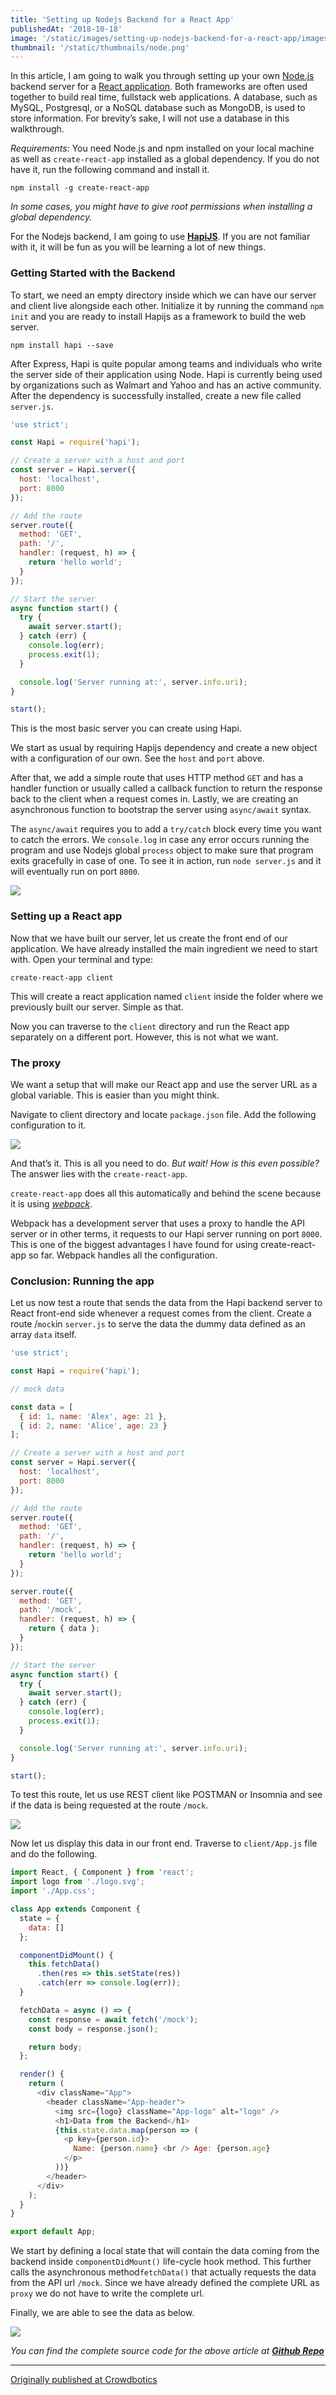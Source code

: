```yaml
---
title: 'Setting up Nodejs Backend for a React App'
publishedAt: '2018-10-18'
image: '/static/images/setting-up-nodejs-backend-for-a-react-app/images/cover.png'
thumbnail: '/static/thumbnails/node.png'
---
```


In this article, I am going to walk you through setting up your own [Node.js](http://crowdbotics.com/build/node-js) backend server for a [React application](https://crowdbotics.com/build/react). Both frameworks are often used together to build real time, fullstack web applications. A database, such as MySQL, Postgresql, or a NoSQL database such as MongoDB, is used to store information. For brevity’s sake, I will not use a database in this walkthrough.

_Requirements:_ You need Node.js and npm installed on your local machine as well as `create-react-app` installed as a global dependency. If you do not have it, run the following command and install it.

```shell
npm install -g create-react-app
```

_In some cases, you might have to give root permissions when installing a global dependency._

For the Nodejs backend, I am going to use [**HapiJS**](https://hapijs.com/). If you are not familiar with it, it will be fun as you will be learning a lot of new things.

### Getting Started with the Backend

To start, we need an empty directory inside which we can have our server and client live alongside each other. Initialize it by running the command `npm init` and you are ready to install Hapijs as a framework to build the web server.

```shell
npm install hapi --save
```

After Express, Hapi is quite popular among teams and individuals who write the server side of their application using Node. Hapi is currently being used by organizations such as Walmart and Yahoo and has an active community. After the dependency is successfully installed, create a new file called `server.js`.

```js
'use strict';

const Hapi = require('hapi');

// Create a server with a host and port
const server = Hapi.server({
  host: 'localhost',
  port: 8000
});

// Add the route
server.route({
  method: 'GET',
  path: '/',
  handler: (request, h) => {
    return 'hello world';
  }
});

// Start the server
async function start() {
  try {
    await server.start();
  } catch (err) {
    console.log(err);
    process.exit(1);
  }

  console.log('Server running at:', server.info.uri);
}

start();
```

This is the most basic server you can create using Hapi.

We start as usual by requiring Hapijs dependency and create a new object with a configuration of our own. See the `host` and `port` above.

After that, we add a simple route that uses HTTP method `GET` and has a handler function or usually called a callback function to return the response back to the client when a request comes in. Lastly, we are creating an asynchronous function to bootstrap the server using `async/await` syntax.

The `async/await` requires you to add a `try/catch` block every time you want to catch the errors. We `console.log` in case any error occurs running the program and use Nodejs global `process` object to make sure that program exits gracefully in case of one. To see it in action, run `node server.js` and it will eventually run on port `8000`.

![](https://cdn-images-1.medium.com/max/800/1*yR_UcIKCzTeNoN9HPYCNdQ.png)

### Setting up a React app

Now that we have built our server, let us create the front end of our application. We have already installed the main ingredient we need to start with. Open your terminal and type:

```shell
create-react-app client
```

This will create a react application named `client` inside the folder where we previously built our server. Simple as that.

Now you can traverse to the `client` directory and run the React app separately on a different port. However, this is not what we want.

### The proxy

We want a setup that will make our React app and use the server URL as a global variable. This is easier than you might think.

Navigate to client directory and locate `package.json` file. Add the following configuration to it.

![](https://cdn-images-1.medium.com/max/800/1*jEgu48E180zXD0Z3_NyuHA.png)

And that’s it. This is all you need to do. _But wait! How is this even possible?_ The answer lies with the `create-react-app`.

`create-react-app` does all this automatically and behind the scene because it is using [_webpack_](https://webpack.js.org/).

Webpack has a development server that uses a proxy to handle the API server or in other terms, it requests to our Hapi server running on port `8000`. This is one of the biggest advantages I have found for using create-react-app so far. Webpack handles all the configuration.

### Conclusion: Running the app

Let us now test a route that sends the data from the Hapi backend server to React front-end side whenever a request comes from the client. Create a route /`mock`in `server.js` to serve the data the dummy data defined as an array `data` itself.

```js
'use strict';

const Hapi = require('hapi');

// mock data

const data = [
  { id: 1, name: 'Alex', age: 21 },
  { id: 2, name: 'Alice', age: 23 }
];

// Create a server with a host and port
const server = Hapi.server({
  host: 'localhost',
  port: 8000
});

// Add the route
server.route({
  method: 'GET',
  path: '/',
  handler: (request, h) => {
    return 'hello world';
  }
});

server.route({
  method: 'GET',
  path: '/mock',
  handler: (request, h) => {
    return { data };
  }
});

// Start the server
async function start() {
  try {
    await server.start();
  } catch (err) {
    console.log(err);
    process.exit(1);
  }

  console.log('Server running at:', server.info.uri);
}

start();
```

To test this route, let us use REST client like POSTMAN or Insomnia and see if the data is being requested at the route `/mock`.

![](https://cdn-images-1.medium.com/max/1200/1*ygiAUjIzThy-NHFfbi9Rsg.png)

Now let us display this data in our front end. Traverse to `client/App.js` file and do the following.

```js
import React, { Component } from 'react';
import logo from './logo.svg';
import './App.css';

class App extends Component {
  state = {
    data: []
  };

  componentDidMount() {
    this.fetchData()
      .then(res => this.setState(res))
      .catch(err => console.log(err));
  }

  fetchData = async () => {
    const response = await fetch('/mock');
    const body = response.json();

    return body;
  };

  render() {
    return (
      <div className="App">
        <header className="App-header">
          <img src={logo} className="App-logo" alt="logo" />
          <h1>Data from the Backend</h1>
          {this.state.data.map(person => (
            <p key={person.id}>
              Name: {person.name} <br /> Age: {person.age}
            </p>
          ))}
        </header>
      </div>
    );
  }
}

export default App;
```

We start by defining a local state that will contain the data coming from the backend inside `componentDidMount()` life-cycle hook method. This further calls the asynchronous method`fetchData()` that actually requests the data from the API url `/mock`. Since we have already defined the complete URL as `proxy` we do not have to write the complete url.

Finally, we are able to see the data as below.

![](https://cdn-images-1.medium.com/max/1200/1*79TNeMIHMbzT1Vcnh7ZNZw.png)

_You can find the complete source code for the above article at_ [**_Github Repo_**](https://github.com/amandeepmittal/hapi-react-example)

---

[Originally published at Crowdbotics](https://medium.com/crowdbotics/setting-up-nodejs-backend-for-a-react-app-fe2219f26ea4)
